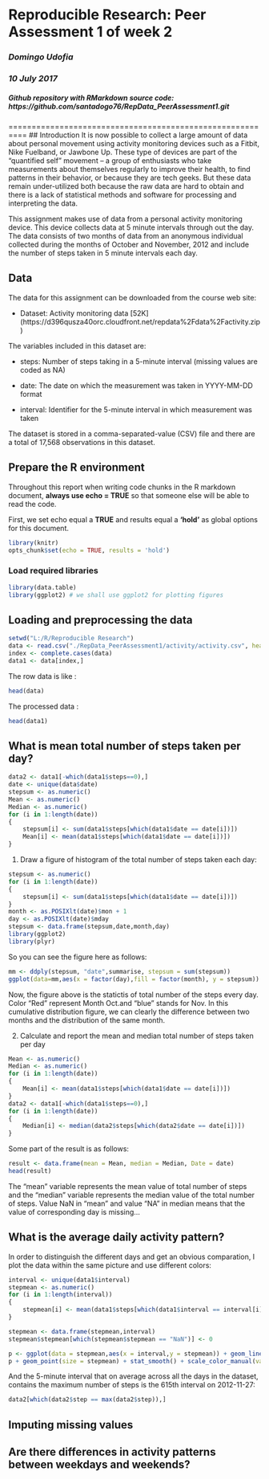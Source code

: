 # Reproducible Research: Peer Assessment 1 of week 2
### *Domingo Udofia*
### *10 July 2017*
##### Github repository with RMarkdown source code: https://github.com/santadogo76/RepData_PeerAssessment1.git

==========================================================
## Introduction
It is now possible to collect a large amount of data about personal movement using activity monitoring devices such as a Fitbit, Nike Fuelband, or Jawbone Up. These type of devices are part of the “quantified self” movement – a group of enthusiasts who take measurements about themselves regularly to improve their health, to find patterns in their behavior, or because they are tech geeks. But these data remain under-utilized both because the raw data are hard to obtain and there is a lack of statistical methods and software for processing and interpreting the data.

This assignment makes use of data from a personal activity monitoring device. This device collects data at 5 minute intervals through out the day. The data consists of two months of data from an anonymous individual collected during the months of October and November, 2012 and include the number of steps taken in 5 minute intervals each day.

## Data
The data for this assignment can be downloaded from the course web site:

- Dataset: Activity monitoring data [52K] (https://d396qusza40orc.cloudfront.net/repdata%2Fdata%2Factivity.zip)

The variables included in this dataset are:

- steps: Number of steps taking in a 5-minute interval (missing values are coded as NA)

- date: The date on which the measurement was taken in YYYY-MM-DD format

- interval: Identifier for the 5-minute interval in which measurement was taken

The dataset is stored in a comma-separated-value (CSV) file and there are a total of 17,568 observations in this dataset.

## Prepare the R environment

Throughout this report when writing code chunks in the R markdown document, **always use echo = TRUE** so that someone else will be able to read the code. 

First, we set echo equal a **TRUE** and results equal a **'hold'** as global options for this document.  
```r
library(knitr)
opts_chunk$set(echo = TRUE, results = 'hold')
```

### Load required libraries
```r
library(data.table)
library(ggplot2) # we shall use ggplot2 for plotting figures
```

## Loading and preprocessing the data

```r
setwd("L:/R/Reproducible Research")
data <- read.csv("./RepData_PeerAssessment1/activity/activity.csv", header = TRUE, sep = ",")
index <- complete.cases(data)
data1 <- data[index,]
```

The row data is like :

```r
head(data)
```

The processed data :

```r
head(data1)
```

## What is mean total number of steps taken per day?
```r

data2 <- data1[-which(data1$steps==0),]
date <- unique(data$date)
stepsum <- as.numeric()
Mean <- as.numeric()
Median <- as.numeric()
for (i in 1:length(date))
{
    stepsum[i] <- sum(data1$steps[which(data1$date == date[i])])
    Mean[i] <- mean(data1$steps[which(data1$date == date[i])])
}
```

1. Draw a figure of histogram of the total number of steps taken each day:

```r
stepsum <- as.numeric()
for (i in 1:length(date))
{
    stepsum[i] <- sum(data1$steps[which(data1$date == date[i])])
}
month <- as.POSIXlt(date)$mon + 1
day <- as.POSIXlt(date)$mday
stepsum <- data.frame(stepsum,date,month,day)
library(ggplot2)
library(plyr)

```

So you can see the figure here as follows:

```r
mm <- ddply(stepsum, "date",summarise, stepsum = sum(stepsum))
ggplot(data=mm,aes(x = factor(day),fill = factor(month), y = stepsum)) + geom_bar(stat = "identity",alpha=0.5)
```
 
 Now, the figure above is the statictis of total number of the steps every day. Color "Red" represent Month Oct.and "blue" stands for Nov. In this cumulative distribution figure, we can clearly the difference between two months and the distribution of the same month.
 
 2. Calculate and report the mean and median total number of steps taken per day

```r
Mean <- as.numeric()
Median <- as.numeric()
for (i in 1:length(date))
{
    Mean[i] <- mean(data1$steps[which(data1$date == date[i])])
}
data2 <- data1[-which(data1$steps==0),]
for (i in 1:length(date))
{
    Median[i] <- median(data2$steps[which(data2$date == date[i])])
}
```

Some part of the result is as follows:

```r
result <- data.frame(mean = Mean, median = Median, Date = date)
head(result)
```

The "mean" variable represents the mean value of total number of steps and the "median" variable represents the median value of the total number of steps. Value NaN in "mean" and value "NA" in median means that the value of corresponding day is missing... 


## What is the average daily activity pattern?
In order to distinguish the different days and get an obvious comparation, I plot the data within the same picture and use different colors:

```r
interval <- unique(data1$interval)
stepmean <- as.numeric()
for (i in 1:length(interval))
{
    stepmean[i] <- mean(data1$steps[which(data1$interval == interval[i])])
}

stepmean <- data.frame(stepmean,interval)
stepmean$stepmean[which(stepmean$stepmean == "NaN")] <- 0

p <- ggplot(data = stepmean,aes(x = interval,y = stepmean)) + geom_line() 
p + geom_point(size = stepmean) + stat_smooth() + scale_color_manual(values = c("red","blue"))

```


And the 5-minute interval that on average across all the days in the dataset, contains the maximum number of steps is the 615th interval on 2012-11-27:

```r
data2[which(data2$step == max(data2$step)),]
```


## Imputing missing values



## Are there differences in activity patterns between weekdays and weekends?
